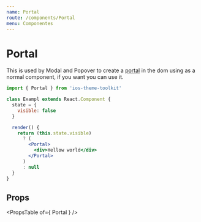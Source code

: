 ```yaml
---
name: Portal
route: /components/Portal
menu: Componentes
---
```



# Portal

This is used by Modal and Popover to create a [portal](https://reactjs.org/docs/portals.html) in the dom using as a normal component, if you want you can use it.

```jsx
import { Portal } from 'ios-theme-toolkit'

class Exampl extends React.Component {
  state = {
    visible: false
  }

  render() {
    return (this.state.visible)
      ? (
        <Portal>
          <div>Hellow world</div>
        </Portal>
      )
      : null
  }
}
```

## Props

<PropsTable of={ Portal } />
